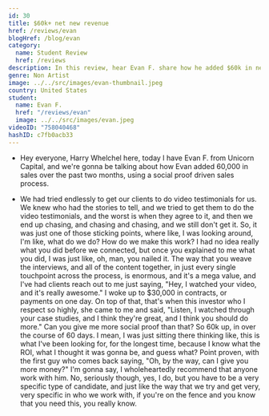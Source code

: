 ```yaml
---
id: 30
title: $60k+ net new revenue
href: /reviews/evan
blogHref: /blog/evan
category:
  name: Student Review
  href: /reviews
description: In this review, hear Evan F. share how he added $60k in net new revenue in two months using a social proof driven sales process.
genre: Non Artist
image: ../../src/images/evan-thumbnail.jpeg
country: United States
student:
  name: Evan F.
  href: "/reviews/evan"
  image: ../../src/images/evan.jpeg
videoID: "758040468"
hashID: c7fb0acb33
---
```


- Hey everyone, Harry Whelchel here, today I have Evan F. from Unicorn Capital, and we're gonna be talking about how Evan added 60,000 in sales over the past two months, using a social proof driven sales process.

- We had tried endlessly to get our clients to do video testimonials for us. We knew who had the stories to tell, and we tried to get them to do the video testimonials, and the worst is when they agree to it, and then we end up chasing, and chasing and chasing, and we still don't get it. So, it was just one of those sticking points, where like, I was looking around, I'm like, what do we do? How do we make this work? I had no idea really what you did before we connected, but once you explained to me what you did, I was just like, oh, man, you nailed it. The way that you weave the interviews, and all of the content together, in just every single touchpoint across the process, is enormous, and it's a mega value, and I've had clients reach out to me just saying, "Hey, I watched your video, and it's really awesome." I woke up to $30,000 in contracts, or payments on one day. On top of that, that's when this investor who I respect so highly, she came to me and said, "Listen, I watched through your case studies, and I think they're great, and I think you should do more." Can you give me more social proof than that? So 60k up, in over the course of 60 days. I mean, I was just sitting there thinking like, this is what I've been looking for, for the longest time, because I know what the ROI, what I thought it was gonna be, and guess what? Point proven, with the first guy who comes back saying, "Oh, by the way, can I give you more money?" I'm gonna say, I wholeheartedly recommend that anyone work with him. No, seriously though, yes, I do, but you have to be a very specific type of candidate, and just like the way that we try and get very, very specific in who we work with, if you're on the fence and you know that you need this, you really know.
